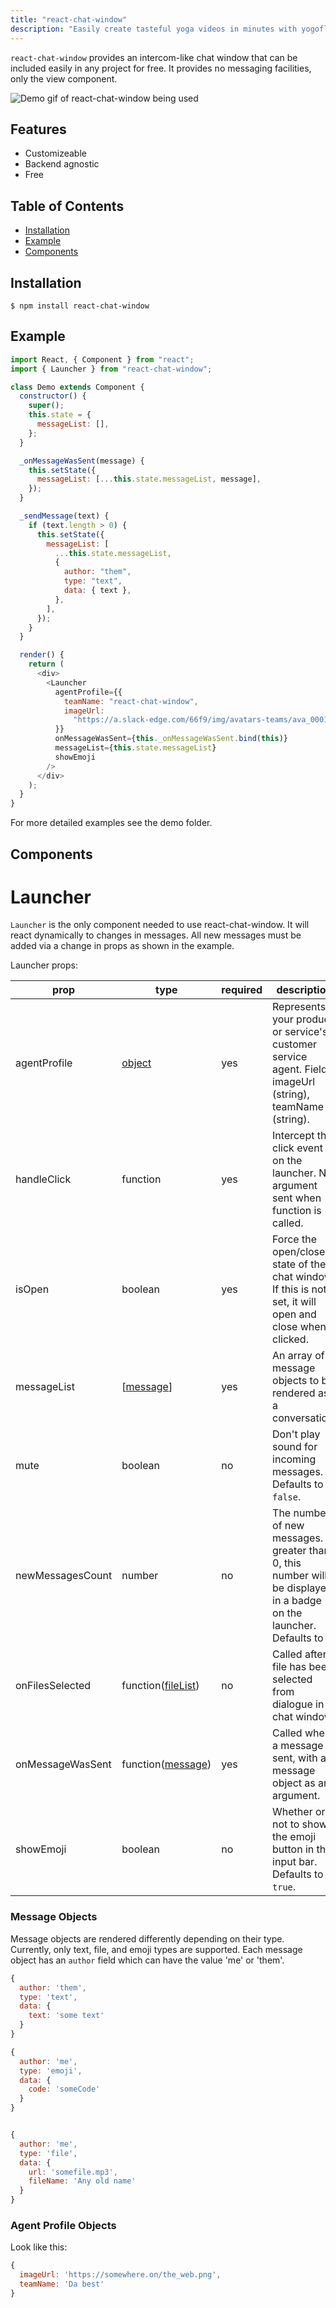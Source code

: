 ```yaml
---
title: "react-chat-window"
description: "Easily create tasteful yoga videos in minutes with yogoflow.|https://github.com/dharness/react-chat-window"
---
```


`react-chat-window` provides an intercom-like chat window that can be included easily in any project for free. It provides no messaging facilities, only the view component.

![Demo gif of react-chat-window being used](https://puu.sh/xei2F/fd4a121185.gif)

## Features

- Customizeable
- Backend agnostic
- Free

## Table of Contents

- [Installation](#installation)
- [Example](#example)
- [Components](#components)

## Installation

```
$ npm install react-chat-window
```

## Example

```javascript
import React, { Component } from "react";
import { Launcher } from "react-chat-window";

class Demo extends Component {
  constructor() {
    super();
    this.state = {
      messageList: [],
    };
  }

  _onMessageWasSent(message) {
    this.setState({
      messageList: [...this.state.messageList, message],
    });
  }

  _sendMessage(text) {
    if (text.length > 0) {
      this.setState({
        messageList: [
          ...this.state.messageList,
          {
            author: "them",
            type: "text",
            data: { text },
          },
        ],
      });
    }
  }

  render() {
    return (
      <div>
        <Launcher
          agentProfile={{
            teamName: "react-chat-window",
            imageUrl:
              "https://a.slack-edge.com/66f9/img/avatars-teams/ava_0001-34.png",
          }}
          onMessageWasSent={this._onMessageWasSent.bind(this)}
          messageList={this.state.messageList}
          showEmoji
        />
      </div>
    );
  }
}
```

For more detailed examples see the demo folder.

## Components

# Launcher

`Launcher` is the only component needed to use react-chat-window. It will react dynamically to changes in messages. All new messages must be added via a change in props as shown in the example.

Launcher props:

| prop             | type                                                                            | required | description                                                                                                               |
| ---------------- | ------------------------------------------------------------------------------- | -------- | ------------------------------------------------------------------------------------------------------------------------- |
| agentProfile     | [object](#agent-profile-objects)                                                | yes      | Represents your product or service's customer service agent. Fields: imageUrl (string), teamName (string).                |
| handleClick      | function                                                                        | yes      | Intercept the click event on the launcher. No argument sent when function is called.                                      |
| isOpen           | boolean                                                                         | yes      | Force the open/close state of the chat window. If this is not set, it will open and close when clicked.                   |
| messageList      | [[message](#message-objects)]                                                   | yes      | An array of message objects to be rendered as a conversation.                                                             |
| mute             | boolean                                                                         | no       | Don't play sound for incoming messages. Defaults to `false`.                                                              |
| newMessagesCount | number                                                                          | no       | The number of new messages. If greater than 0, this number will be displayed in a badge on the launcher. Defaults to `0`. |
| onFilesSelected  | function([fileList](https://developer.mozilla.org/en-US/docs/Web/API/FileList)) | no       | Called after file has been selected from dialogue in chat window.                                                         |
| onMessageWasSent | function([message](#message-objects))                                           | yes      | Called when a message is sent, with a message object as an argument.                                                      |
| showEmoji        | boolean                                                                         | no       | Whether or not to show the emoji button in the input bar. Defaults to `true`.                                             |

### Message Objects

Message objects are rendered differently depending on their type. Currently, only text, file, and emoji types are supported. Each message object has an `author` field which can have the value 'me' or 'them'.

```javascript
{
  author: 'them',
  type: 'text',
  data: {
    text: 'some text'
  }
}

{
  author: 'me',
  type: 'emoji',
  data: {
    code: 'someCode'
  }
}


{
  author: 'me',
  type: 'file',
  data: {
    url: 'somefile.mp3',
    fileName: 'Any old name'
  }
}

```

### Agent Profile Objects

Look like this:

```js
{
  imageUrl: 'https://somewhere.on/the_web.png',
  teamName: 'Da best'
}
```
